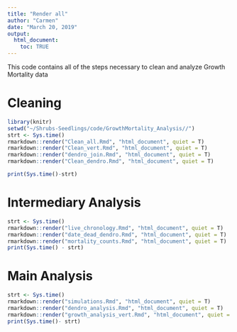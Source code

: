```yaml
---
title: "Render all"
author: "Carmen"
date: "March 20, 2019"
output: 
  html_document:
    toc: TRUE
---
```


This code contains all of the steps necessary to clean and analyze Growth Mortality data
 
# Cleaning
```r
library(knitr)
setwd("~/Shrubs-Seedlings/code/GrowthMortality_Analysis//")
strt <- Sys.time()
rmarkdown::render("Clean_all.Rmd", "html_document", quiet = T)
rmarkdown::render("Clean_vert.Rmd", "html_document", quiet = T)
rmarkdown::render("dendro_join.Rmd", "html_document", quiet = T)
rmarkdown::render("Clean_dendro.Rmd", "html_document", quiet = T)

print(Sys.time()-strt)
```

# Intermediary Analysis
```r
strt <- Sys.time()
rmarkdown::render("live_chronology.Rmd", "html_document", quiet = T)
rmarkdown::render("date_dead_dendro.Rmd", "html_document", quiet = T)
rmarkdown::render("mortality_counts.Rmd", "html_document", quiet = T)
print(Sys.time() - strt)
```

# Main Analysis
```r
strt <- Sys.time()
rmarkdown::render("simulations.Rmd", "html_document", quiet = T)
rmarkdown::render("dendro_analysis.Rmd", "html_document", quiet = T)
rmarkdown::render("growth_analysis_vert.Rmd", "html_document", quiet = T)
print(Sys.time()- strt)
```
